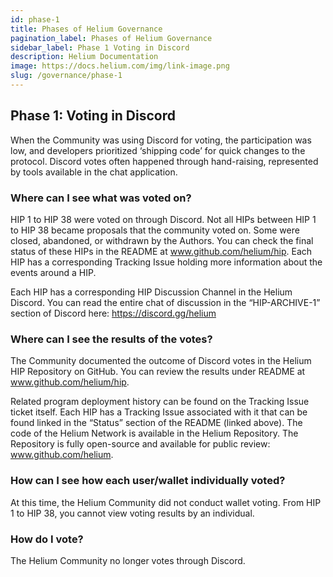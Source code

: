 ```yaml
---
id: phase-1
title: Phases of Helium Governance
pagination_label: Phases of Helium Governance
sidebar_label: Phase 1 Voting in Discord
description: Helium Documentation
image: https://docs.helium.com/img/link-image.png
slug: /governance/phase-1
---
```



<LegacyContentBanner />

## Phase 1: Voting in Discord

When the Community was using Discord for voting, the participation was low, and developers
prioritized ‘shipping code’ for quick changes to the protocol. Discord votes often happened through
hand-raising, represented by tools available in the chat application.

### Where can I see what was voted on?

HIP 1 to HIP 38 were voted on through Discord. Not all HIPs between HIP 1 to HIP 38 became proposals
that the community voted on. Some were closed, abandoned, or withdrawn by the Authors. You can check
the final status of these HIPs in the README at www.github.com/helium/hip. Each HIP has a
corresponding Tracking Issue holding more information about the events around a HIP.

Each HIP has a corresponding HIP Discussion Channel in the Helium Discord. You can read the entire
chat of discussion in the “HIP-ARCHIVE-1” section of Discord here: https://discord.gg/helium

### Where can I see the results of the votes?

The Community documented the outcome of Discord votes in the Helium HIP Repository on GitHub. You
can review the results under README at www.github.com/helium/hip.

Related program deployment history can be found on the Tracking Issue ticket itself. Each HIP has a
Tracking Issue associated with it that can be found linked in the “Status” section of the README
(linked above). The code of the Helium Network is available in the Helium Repository. The Repository
is fully open-source and available for public review: www.github.com/helium.

### How can I see how each user/wallet individually voted?

At this time, the Helium Community did not conduct wallet voting. From HIP 1 to HIP 38, you cannot
view voting results by an individual.

### How do I vote?

The Helium Community no longer votes through Discord.
